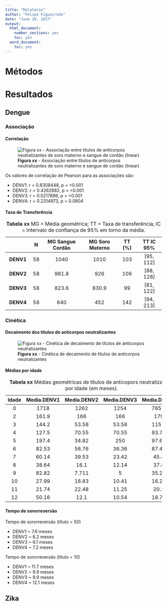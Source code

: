 ```yaml
---
title: "Relatório"
author: "Felipe Figueiredo"
date: "June 18, 2017"
output:
  html_document:
    number_sections: yes
    toc: yes
  word_document:
    toc: yes
---
```


# Métodos

# Resultados

## Dengue

### Associação

#### Correlação

![**Figura xx** - Associação entre títulos de anticorpos neutralizantes de soro materno e sangue de cordão (linear)](../figuras/assoc-linear-all.png)

<!-- ![**Figura xx** - Associação entre títulos de anticorpos neutralizantes de soro materno e sangue de cordão (não-linear)](../figuras/assoc-nlinear-all.png) -->

<!-- Obs: Escolher apenas um dos painés de figura acima! Não utilizar os dois! -->

Os valores de correlação de Pearson para as associações são:

- DENV1: r = 0.8308448, p = <0.001
- DENV2: r = 0.4262882, p = <0.001
- DENV3: r = 0.5217896, p = <0.001
- DENV4: r = 0.2314973, p = 0.0804

#### Taxa de Transferência

|   &nbsp;    |  N  |  MG Sangue Cordão  |  MG Soro Materno  |  TT (%)  |  TT IC 95%  |
|:-----------:|:---:|:------------------:|:-----------------:|:--------:|:-----------:|
|  **DENV1**  | 58  |        1040        |       1010        |   103    |  [95, 112]  |
|  **DENV2**  | 58  |       981.8        |        926        |   106    |  [88, 128]  |
|  **DENV3**  | 58  |       823.6        |       830.9       |    99    |  [81, 122]  |
|  **DENV4**  | 58  |        640         |        452        |   142    |  [94, 213]  |

Table: **Tabela xx** MG = Média geométrica; TT = Taxa de transferência; IC = Intervalo de confiança de 95% em torno da média.

### Cinética

#### Decaimento dos títulos de anticorpos neutralizantes

![**Figura xx** - Cinética de decaimento de títulos de anticorpos neutralizantes](../figuras/cinetica-dengue-all.png)

#### Médias por idade

<!-- > pander(cbind(BB1[, .(Media.DENV1 = geomean(Titulo)), by = Idade][order(Idade)], -->
<!-- +       BB2[, .(Media.DENV2 = geomean(Titulo)), by = Idade][order(Idade)], -->
<!-- +       BB3[, .(Media.DENV3 = geomean(Titulo)), by = Idade][order(Idade)], -->
<!-- +       BB4[, .(Media.DENV4 = geomean(Titulo)), by = Idade][order(Idade)])[,c(1:2,4,6,8)]) -->

|  Idade  |  Media.DENV1  |  Media.DENV2  |  Media.DENV3  |  Media.DENV4  |
|:-------:|:-------------:|:-------------:|:-------------:|:-------------:|
|    0    |     1718      |     1262      |     1254      |     765.7     |
|    2    |     161.9     |      166      |      166      |      179      |
|    3    |     144.2     |     53.58     |     53.58     |     115.8     |
|    4    |     127.5     |     70.55     |     70.55     |     93.71     |
|    5    |     197.4     |     34.82     |      250      |     97.67     |
|    6    |     82.53     |     56.76     |     36.36     |     87.48     |
|    7    |     60.14     |     39.53     |     23.42     |     45.4      |
|    8    |     38.64     |     16.1      |     12.14     |     37.8      |
|    9    |     82.82     |     7.711     |       5       |     35.21     |
|   10    |     27.99     |     16.83     |     10.41     |     16.21     |
|   11    |     21.74     |     22.48     |     11.25     |     20.2      |
|   12    |     50.16     |     12.1      |     10.54     |     18.79     |

Table: **Tabela xx** Médias geométricas de títulos de anticopors neutralizantes, por idade (em meses).

#### Tempo de sororreversão

Tempo de sororreversão (título = 50)

- DENV1 ~ 7.6 meses
- DENV2 ~ 6.2 meses
- DENV3 ~ 6.1 meses
- DENV4 ~ 7.2 meses

Tempo de sororreversão (título = 10)

- DENV1 ~ 11.7 meses
- DENV2 ~ 9.9 meses
- DENV3 ~ 9.9 meses
- DENV4 ~ 12.1 meses


## Zika

